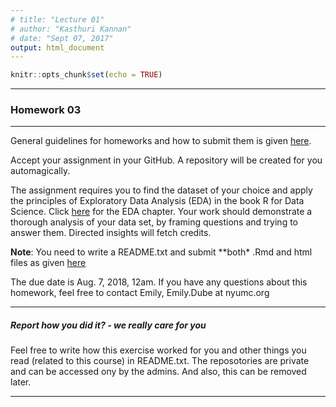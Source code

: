 ```yaml
---
# title: "Lecture 01"
# author: "Kasthuri Kannan"
# date: "Sept 07, 2017"
output: html_document
---
```


```r
knitr::opts_chunk$set(echo = TRUE)
```

---

### Homework 03 

---

General guidelines for homeworks and how to submit them is given [here](https://kannan-kasthuri.github.io/Homework_Files/guidelines.html).

Accept your assignment in your GitHub. A repository will be created for you automagically.

The assignment requires you to find the dataset of your choice and apply the principles of Exploratory Data Analysis (EDA) in the book R for Data Science. Click [here](http://r4ds.had.co.nz/exploratory-data-analysis.html) for the EDA chapter. Your work should demonstrate a thorough analysis of your data set, by framing questions and trying to answer them. Directed insights will fetch credits.

**Note**: You need to write a README.txt and submit **both* .Rmd and html files as given [here](https://kannan-kasthuri.github.io/Homework_Files/guidelines.html) 

The due date is Aug. 7, 2018, 12am. If you have any questions about this homework, feel free to contact Emily, Emily.Dube at nyumc.org

---

##### Report how you did it? - we really care for you

Feel free to write how this exercise worked for you and other things you read (related to this course) in README.txt. The reposotories are private and can be accessed ony by the admins. And also, this can be removed later.

---